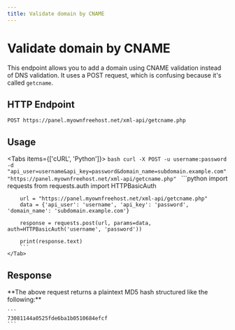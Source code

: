 ```yaml
---
title: Validate domain by CNAME
---
```



# Validate domain by CNAME
This endpoint allows you to add a domain using CNAME validation instead of DNS validation. It uses a POST request, which is confusing because it's called `getcname`.

## HTTP Endpoint

`POST https://panel.myownfreehost.net/xml-api/getcname.php`

## Usage

<Tabs items={['cURL', 'Python']}>
    <Tab>
        ```bash
        curl -X POST -u username:password -d "api_user=username&api_key=password&domain_name=subdomain.example.com" "https://panel.myownfreehost.net/xml-api/getcname.php"
        ```
    </Tab>
    <Tab>
        ```python
        import requests
        from requests.auth import HTTPBasicAuth

        url = "https://panel.myownfreehost.net/xml-api/getcname.php"
        data = {'api_user': 'username', 'api_key': 'password', 'domain_name': 'subdomain.example.com'}

        response = requests.post(url, params=data, auth=HTTPBasicAuth('username', 'password'))

        print(response.text)
        ```
    </Tab>
</Tabs>


## Response

<Callout emoji="💡">
    **The above request returns a plaintext MD5 hash structured like the following:**

    ```
    73081144a0525fde6ba1b0510684efcf
    ```
</Callout>
